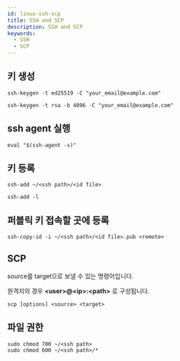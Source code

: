 ```yaml
---
id: linux-ssh-scp
title: SSH and SCP
description: SSH and SCP
keywords:
  - SSH
  - SCP
---
```


## 키 생성

```shell
ssh-keygen -t ed25519 -C "your_email@example.com"
```

```shell
ssh-keygen -t rsa -b 4096 -C "your_email@example.com"
```

## ssh agent 실행

```shell
eval "$(ssh-agent -s)"
```

## 키 등록

```shell
ssh-add ~/<ssh path>/<id file>
```

```shell
ssh-add -l
```

## 퍼블릭 키 접속할 곳에 등록

```shell
ssh-copy-id -i ~/<ssh path>/<id file>.pub <remote>
```

## SCP

source를 target으로 보낼 수 있는 명령어입니다.

원격지의 경우 **\<user\>@\<ip\>:\<path\>** 로 구성됩니다.

```shell
scp [options] <source> <target>
```

## 파일 권한

```shell
sudo chmod 700 ~/<ssh path>
sudo chmod 600 ~/<ssh path>/*
```
